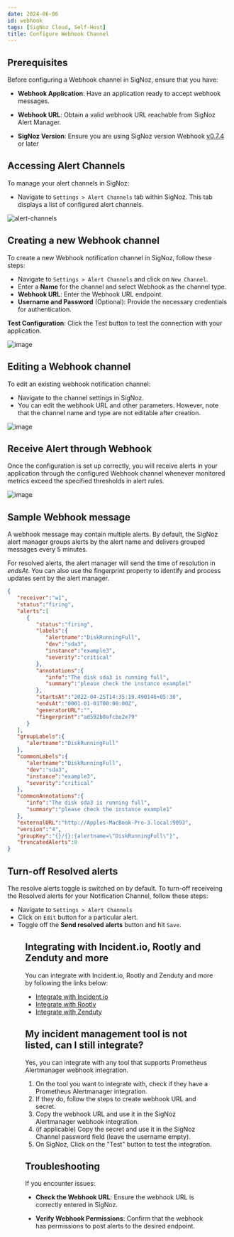 ```yaml
---
date: 2024-06-06
id: webhook
tags: [SigNoz Cloud, Self-Host]
title: Configure Webhook Channel
---
```


## Prerequisites

Before configuring a Webhook channel in SigNoz, ensure that you have:

- **Webhook Application**: Have an application ready to accept webhook messages.

- **Webhook URL**: Obtain a valid webhook URL reachable from SigNoz Alert Manager.

- **SigNoz Version**: Ensure you are using SigNoz version Webhook [v0.7.4](https://github.com/SigNoz/signoz/releases/tag/v0.7.4) or later

## Accessing Alert Channels

To manage your alert channels in SigNoz:

- Navigate to `Settings > Alert Channels` tab within SigNoz. This tab displays a list of configured alert channels.

![alert-channels](/img/docs/alert-channels.webp)

## Creating a new Webhook channel
To create a new Webhook notification channel in SigNoz, follow these steps:

- Navigate to `Settings > Alert Channels` and click on `New Channel`.
- Enter a **Name** for the channel and select Webhook as the channel type.
- **Webhook URL**: Enter the Webhook URL endpoint.
- **Username and Password** (Optional): Provide the necessary credentials for authentication.

**Test Configuration**: 
Click the Test button to test the connection with your application.

![image](/img/docs/alerts/webhook-1.webp)


## Editing a Webhook channel
To edit an existing webhook notification channel:
- Navigate to the channel settings in SigNoz.
- You can edit the webhook URL and other parameters. However, note that the channel name and type are not editable after creation.

![image](/img/docs/alerts/webhook-2.webp)

## Receive Alert through Webhook

Once the configuration is set up correctly, you will receive alerts in your application through the configured Webhook channel whenever monitored metrics exceed the specified thresholds in alert rules.

![image](/img/docs/alerts/webhook-3.webp)

## Sample Webhook message
A webhook message may contain multiple alerts. By default, the SigNoz alert manager groups alerts by the alert name and delivers grouped messages every 5 minutes.

For resolved alerts, the alert manager will send the time of resolution in _endsAt_. You can also use the fingerprint property to identify and process updates sent by the alert manager. 

```json
{
   "receiver":"w1",
   "status":"firing",
   "alerts":[
      {
         "status":"firing",
         "labels":{
            "alertname":"DiskRunningFull",
            "dev":"sda3",
            "instance":"example3",
            "severity":"critical"
         },
         "annotations":{
            "info":"The disk sda3 is running full",
            "summary":"please check the instance example1"
         },
         "startsAt":"2022-04-25T14:35:19.490146+05:30",
         "endsAt":"0001-01-01T00:00:00Z",
         "generatorURL":"",
         "fingerprint":"ad592b0afcbe2e79"
      }
   ],
   "groupLabels":{
      "alertname":"DiskRunningFull"
   },
   "commonLabels":{
      "alertname":"DiskRunningFull",
      "dev":"sda3",
      "instance":"example3",
      "severity":"critical"
   },
   "commonAnnotations":{
      "info":"The disk sda3 is running full",
      "summary":"please check the instance example1"
   },
   "externalURL":"http://Apples-MacBook-Pro-3.local:9093",
   "version":"4",
   "groupKey":"{}/{}:{alertname=\"DiskRunningFull\"}",
   "truncatedAlerts":0
}
```

## Turn-off Resolved alerts

The resolve alerts toggle is switched on by default. To turn-off receiveing the Resolved alerts for your Notification Channel, follow these steps:
- Navigate to `Settings > Alert Channels` 
- Click on `Edit` button for a particular alert.
- Toggle off the **Send resolved alerts** button and hit `Save`.

<Figure src="/img/docs/alerts/resolved-alerts.webp" alt="Turn off receiveing resolved alerts notifications." caption="Turn off receiveing resolved alerts notifications." />

## Integrating with Incident.io, Rootly and Zenduty and more

You can integrate with Incident.io, Rootly and Zenduty and more by following the links below:

- [Integrate with Incident.io](/docs/alerts-management/notification-channel/incident-io)
- [Integrate with Rootly](/docs/alerts-management/notification-channel/rootly)
- [Integrate with Zenduty](/docs/alerts-management/notification-channel/zenduty)

## My incident management tool is not listed, can I still integrate?

Yes, you can integrate with any tool that supports Prometheus Alertmanager webhook integration.

1. On the tool you want to integrate with, check if they have a Prometheus Alertmanager integration.
2. If they do, follow the steps to create webhook URL and secret.
3. Copy the webhook URL and use it in the SigNoz Alertmanager webhook integration.
4. (if applicable) Copy the secret and use it in the SigNoz Channel password field (leave the username empty).
5. On SigNoz, Click on the "Test" button to test the integration.

## Troubleshooting
If you encounter issues:

- **Check the Webhook URL**: Ensure the webhook URL is correctly entered in SigNoz.

- **Verify Webhook Permissions**: Confirm that the webhook has permissions to post alerts to the desired endpoint.

